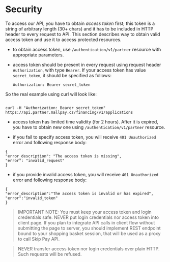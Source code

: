 # Security

To access our API, you have to obtain *access token* first; this token is a string of arbitrary length (30+ chars) and it has to be included in HTTP header to every request to API. This section describes way to obtain valid access token and use it to access protected resources.
- to obtain access token, use `/authentication/v1/partner` resource with appropriate parameters.

 - access token should be present in every request using request header `Authorization`, with type `Bearer`. If your access token has value `secret_token`, it should be specified as follows:

	`Authorization: Bearer secret_token`

So the real example using curl will look like:
```

curl -H "Authorization: Bearer secret_token" https://api.partner.mallpay.cz/financing/v1/applications

```
- access token has limited time validity (for 2 hours). After it is expired, you have to obtain new one using `/authentication/v1/partner` resource.

- if you fail to specify access token, you will receive `401 Unauthorized` error and following response body:
```
{
"error_description": "The access token is missing",
"error": "invalid_request"
}
```
- if you provide invalid access token, you will receive `401 Unauthorized` error and following response body:

```
{
"error_description":"The access token is invalid or has expired",
"error":"invalid_token"
}
```
> IMPORTANT NOTE: You must keep your access token and login credentials safe. NEVER put login credentials nor access token into client page. If you plan to integrate API calls in client flow without submitting the page to server, you should implement REST endpoint bound to your shopping basket session, that will be used as a proxy to call Skip Pay API.

> NEVER transfer access token nor login credentials over plain HTTP. Such requests will be refused.
